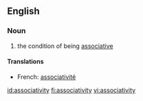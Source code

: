 ==English==

===Noun===
{{wikipedia}}
{{en-noun|-}}

# {{math}} the condition of being [[associative]]

====Translations====
{{top}}
*French: [[associativité]] {{f}}
{{bottom}}

[[id:associativity]]
[[fi:associativity]]
[[vi:associativity]]